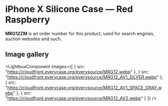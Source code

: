 
# iPhone X Silicone Case — Red Raspberry

<Callout type='info' emoji='👉🏻'>**MRG12ZM** is an order number for this product, used for search engines, auction websites and such.</Callout>

## Image gallery

<LightboxComponent
    images={[
      {
        src: "https://cloudfront.everycase.org/everysource/MRG12.webp"
      },
      {
        src: "https://cloudfront.everycase.org/everysource/MRG12_AV1_SILVER.webp"
      },
      {
        src: "https://cloudfront.everycase.org/everysource/MRG12_AV1_SPACE_GRAY.webp"
      },
      {
        src: "https://cloudfront.everycase.org/everysource/MRG12_AV2.webp"
      }
    ]}
  />
